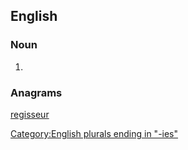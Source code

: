==English==

===Noun===
{{head|en|noun plural form}}

# {{plural of|surgery|lang=en}}

[[Category:English plurals ending in "-ies"]]
===Anagrams===
[[regisseur]]